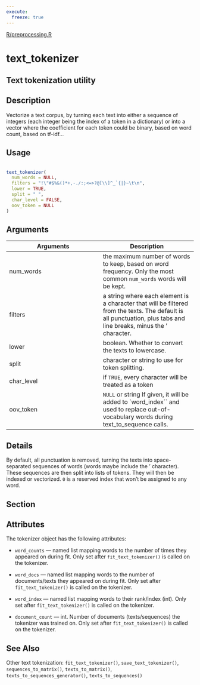 ```yaml
---
execute:
  freeze: true
---
```


[R/preprocessing.R](https://github.com/rstudio/keras//blob/main/R/preprocessing.R#L294) 

# text_tokenizer

## Text tokenization utility

## Description
 Vectorize a text corpus, by turning each text into either a sequence of integers (each integer being the index of a token in a dictionary) or into a vector where the coefficient for each token could be binary, based on word count, based on tf-idf... 


## Usage
```r
 
text_tokenizer( 
  num_words = NULL, 
  filters = "!\"#$%&()*+,-./:;<=>?@[\\]^_`{|}~\t\n", 
  lower = TRUE, 
  split = " ", 
  char_level = FALSE, 
  oov_token = NULL 
) 
```

## Arguments
|Arguments|Description|
|---|---|
| num_words | the maximum number of words to keep, based on word frequency. Only the most common `num_words` words will be kept. |
| filters | a string where each element is a character that will be filtered from the texts. The default is all punctuation, plus tabs and line breaks, minus the ' character. |
| lower | boolean. Whether to convert the texts to lowercase. |
| split | character or string to use for token splitting. |
| char_level | if `TRUE`, every character will be treated as a token |
| oov_token | `NULL` or string If given, it will be added to `word_index`` and used to replace out-of-vocabulary words during text_to_sequence calls. |

## Details
 By default, all punctuation is removed, turning the texts into space-separated sequences of words (words maybe include the ' character). These sequences are then split into lists of tokens. They will then be indexed or vectorized. `0` is a reserved index that won't be assigned to any word. 

## Section

## Attributes

  The tokenizer object has the following attributes:  

- `word_counts` --- named list mapping words to the number of times they appeared on during fit. Only set after `fit_text_tokenizer()` is called on the tokenizer. 

- `word_docs` --- named list mapping words to the number of documents/texts they appeared on during fit. Only set after `fit_text_tokenizer()` is called on the tokenizer. 

- `word_index` --- named list mapping words to their rank/index (int). Only set after `fit_text_tokenizer()` is called on the tokenizer. 

- `document_count` --- int. Number of documents (texts/sequences) the tokenizer was trained on. Only set after `fit_text_tokenizer()` is called on the tokenizer. 

 




## See Also
 Other text tokenization:  `fit_text_tokenizer()`, `save_text_tokenizer()`, `sequences_to_matrix()`, `texts_to_matrix()`, `texts_to_sequences_generator()`, `texts_to_sequences()` 

